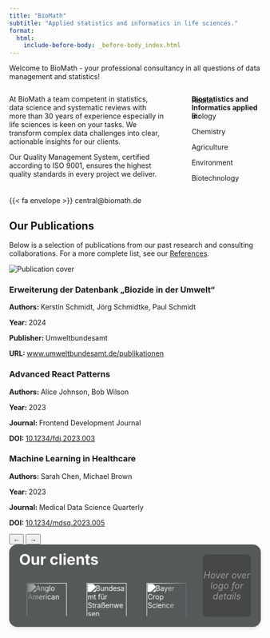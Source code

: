 ```yaml
---
title: "BioMath"
subtitle: "Applied statistics and informatics in life sciences."
format:
  html:
    include-before-body: _before-body_index.html
---
```


Welcome to BioMath - your professional consultancy in all questions of data management and statistics!

:::: {.columns}
::: {.column width="67%"}
At BioMath a team competent in statistics, data science and systematic reviews with more than 30 years of experience especially in life sciences is keen on your tasks. We transform complex data challenges into clear, actionable insights for our clients.

Our Quality Management System, certified according to ISO 9001, ensures the highest quality standards in every project we deliver.
:::

::: {.column width="3%"}
<!-- empty column to create gap -->
:::

::: {.column width="30%"}
**Biostatistics and Informatics applied in:**

<div style="display: flex; flex-direction: column; justify-content: flex-end; margin-top: -76px;">
<div class="term-container">
<div class="terms-list">
<div class="term-item">
<div class="term-bar" style="height: 40%"></div>
<span class="term-text">Health</span>
</div>
<div class="term-item">
<div class="term-bar" style="height: 50%"></div>
<span class="term-text">Biology</span>
</div>
<div class="term-item">
<div class="term-bar" style="height: 60%"></div>
<span class="term-text">Chemistry</span>
</div>
<div class="term-item">
<div class="term-bar" style="height: 70%"></div>
<span class="term-text">Agriculture</span>
</div>
<div class="term-item">
<div class="term-bar" style="height: 80%"></div>
<span class="term-text">Environment</span>
</div>
<div class="term-item">
<div class="term-bar" style="height: 90%"></div>
<span class="term-text">Biotechnology</span>
</div>
</div>
</div>
</div>
:::
::::

{{< fa envelope >}} central@biomath.de

## Our Publications

Below is a selection of publications from our past research and consulting collaborations. For a more complete list, see our [References](references.qmd).

<div class="publication-gallery">
<div class="publication-carousel">
<div class="publication-carousel-inner" id="carousel-inner">
<div class="publication-card">
<div class="publication-content">
<div class="publication-image">
<img src="img/pubcovers/biozideinumwelt.png" alt="Publication cover">
</div>
<div class="publication-details">
<h3 class="publication-title">Erweiterung der Datenbank „Biozide in der Umwelt“</h3>
<p class="publication-info"><strong>Authors: </strong>Kerstin Schmidt, Jörg Schmidtke, Paul Schmidt</p>
<p class="publication-info"><strong>Year: </strong>2024</p>
<p class="publication-info"><strong>Publisher: </strong>Umweltbundesamt</p>
<p class="publication-info"><strong>URL: </strong><a href="https://www.umweltbundesamt.de/publikationen/erweiterung-der-datenbank-biozide-in-der-umwelt">www.umweltbundesamt.de/publikationen</a></p>
</div>
</div>
</div>
<div class="publication-card">
<div class="publication-content">
<div class="publication-image">
<div class="publication-placeholder"></div>
</div>
<div class="publication-details">
<h3 class="publication-title">Advanced React Patterns</h3>
<p class="publication-info"><strong>Authors: </strong>Alice Johnson, Bob Wilson</p>
<p class="publication-info"><strong>Year: </strong>2023</p>
<p class="publication-info"><strong>Journal: </strong>Frontend Development Journal</p>
<p class="publication-info"><strong>DOI: </strong><a href="https://doi.org/10.1234/fdj.2023.003">10.1234/fdj.2023.003</a></p>
</div>
</div>
</div>
<div class="publication-card">
<div class="publication-content">
<div class="publication-image">
<div class="publication-placeholder"></div>
</div>
<div class="publication-details">
<h3 class="publication-title">Machine Learning in Healthcare</h3>
<p class="publication-info"><strong>Authors: </strong>Sarah Chen, Michael Brown</p>
<p class="publication-info"><strong>Year: </strong>2023</p>
<p class="publication-info"><strong>Journal: </strong>Medical Data Science Quarterly</p>
<p class="publication-info"><strong>DOI: </strong><a href="https://doi.org/10.1234/mdsq.2023.005">10.1234/mdsq.2023.005</a></p>
</div>
</div>
</div>
</div>
<button class="carousel-button prev" onclick="prevSlide()">←</button>
<button class="carousel-button next" onclick="nextSlide()">→</button>
</div>
</div>

<script>
document.addEventListener('DOMContentLoaded', function() {
    window.currentSlide = 0;
    window.carousel = document.querySelector('#carousel-inner');
    window.items = document.querySelectorAll('.publication-card');
    updateButtons();
});

function nextSlide() {
    window.currentSlide = (window.currentSlide + 1) % window.items.length;
    updateCarousel();
}

function prevSlide() {
    window.currentSlide = (window.currentSlide - 1 + window.items.length) % window.items.length;
    updateCarousel();
}

function updateCarousel() {
    window.carousel.style.transform = `translateX(-${window.currentSlide * (700 + 16)}px)`; // 700px width + 1rem margin
    updateButtons();
}

function updateButtons() {
    const prevButton = document.querySelector('.carousel-button.prev');
    const nextButton = document.querySelector('.carousel-button.next');
    
    // Hide prev button if at start
    if (prevButton) prevButton.style.opacity = window.currentSlide === 0 ? '0' : '1';
    
    // Hide next button if at end
    if (nextButton) nextButton.style.opacity = window.currentSlide === window.items.length - 1 ? '0' : '1';
}
</script>

<style>
.logo-container {
max-width: 1200px;
margin: 0 auto;
padding: 20px;
background: #56595a;
border-radius: 1rem;
box-shadow: 0 4px 6px rgba(0, 0, 0, 0.1);
display: flex;
align-items: center;
gap: 20px;
}
.logo-wrapper {
width: 75%;
}
.slider-title {
color: white;
margin: -10px 0 15px 0;
font-size: 16px;
}
.logo-slider {
position: relative;
width: 100%;
height: 80px;
overflow: hidden;
mask-image: linear-gradient(to right, transparent, black 64px, black calc(100% - 64px), transparent 100%);
-webkit-mask-image: linear-gradient(to right, transparent, black 64px, black calc(100% - 64px), transparent 100%);
}
.logo-track {
display: flex;
animation: scroll 25s linear infinite;
height: 80px;
align-items: center;
width: fit-content;
}
.logo-track:hover {
animation-play-state: paused;
}
.logo-slide {
flex: 0 0 auto;
margin: 0 20px;
padding: 0;
height: 80px;
display: flex;
align-items: flex-start;
position: relative;
}
.logo-slide img {
height: 80px;
width: auto;
object-fit: contain;
filter: brightness(0) invert(1);
cursor: pointer;
}
.alt-text-display {
width: 25%;
height: 125px;
padding: 0px;
color: white;
font-size: 18px;
background: rgba(0, 0, 0, 0.2);
border-radius: 0.5rem;
display: flex;
align-items: center;
justify-content: center;
text-align: center;
}
.placeholder-text {
color: #999;
font-style: italic;
}
@keyframes scroll {
0% {
transform: translateX(0);
}
100% {
transform: translateX(-50%);
}
}
</style>
<div class="logo-container">
<div class="logo-wrapper">
<div class="slider-title" style="font-weight: bold; font-size: 30px; padding: 0px">Our clients</div>
<div class="logo-slider">
<div class="logo-track">
<div class="logo-slide">
<img src="img/clientlogos/angloamerican.png" alt="Anglo American">
</div>
<div class="logo-slide">
<img src="img/clientlogos/bast.png" alt="Bundesamt für Straßenwesen">
</div>
<div class="logo-slide">
<img src="img/clientlogos/bayeercropcience.png" alt="Bayer Crop Science">
</div>
<div class="logo-slide">
<img src="img/clientlogos/bundeswehr.png" alt="Bundeswehr">
</div>
<div class="logo-slide">
<img src="img/clientlogos/bzga.png" alt="Bundeszentrale für gesundheitliche Aufklärung">
</div>
<div class="logo-slide">
<img src="img/clientlogos/dds.png" alt="Deutsche Diabetes Stiftung">
</div>
<div class="logo-slide">
<img src="img/clientlogos/dge.png" alt="Deutsche Gesellschaft für Ernährung">
</div>
<div class="logo-slide">
<img src="img/clientlogos/efsa.png" alt="European Food Safety Association">
</div>
<div class="logo-slide">
<img src="img/clientlogos/euosha.png" alt="European Agency for Safety and Health at Work">
</div>
<div class="logo-slide">
<img src="img/clientlogos/fnr.png" alt="Fachagentur Nachwachsende Rohstoffe e.V.">
</div>
<div class="logo-slide">
<img src="img/clientlogos/llh.png" alt="Landesbetrieb Landwirtschaft Hessen">
</div>
<div class="logo-slide">
<img src="img/clientlogos/lwknrw.png" alt="Landwirtschaftskammer Nordrhein-Westfalen">
</div>
<div class="logo-slide">
<img src="img/clientlogos/syngenta.png" alt="Syngenta">
</div>
<div class="logo-slide">
<img src="img/clientlogos/whh.png" alt="Welthungerhilfe">
</div>
<div class="logo-slide">
<img src="img/clientlogos/wintersteiger.png" alt="Wintersteiger">
</div>
<div class="logo-slide">
<img src="img/clientlogos/angloamerican.png" alt="Anglo American">
</div>
<div class="logo-slide">
<img src="img/clientlogos/bast.png" alt="Bundesamt für Straßenwesen">
</div>
<div class="logo-slide">
<img src="img/clientlogos/bayeercropcience.png" alt="Bayer Crop Science">
</div>
<div class="logo-slide">
<img src="img/clientlogos/bundeswehr.png" alt="Bundeswehr">
</div>
<div class="logo-slide">
<img src="img/clientlogos/bzga.png" alt="Bundeszentrale für gesundheitliche Aufklärung">
</div>
<div class="logo-slide">
<img src="img/clientlogos/dds.png" alt="Deutsche Diabetes Stiftung">
</div>
<div class="logo-slide">
<img src="img/clientlogos/dge.png" alt="Deutsche Gesellschaft für Ernährung">
</div>
<div class="logo-slide">
<img src="img/clientlogos/efsa.png" alt="European Food Safety Association">
</div>
<div class="logo-slide">
<img src="img/clientlogos/euosha.png" alt="European Agency for Safety and Health at Work">
</div>
<div class="logo-slide">
<img src="img/clientlogos/fnr.png" alt="Fachagentur Nachwachsende Rohstoffe e.V.">
</div>
<div class="logo-slide">
<img src="img/clientlogos/llh.png" alt="Landesbetrieb Landwirtschaft Hessen">
</div>
<div class="logo-slide">
<img src="img/clientlogos/lwknrw.png" alt="Landwirtschaftskammer Nordrhein-Westfalen">
</div>
<div class="logo-slide">
<img src="img/clientlogos/syngenta.png" alt="Syngenta">
</div>
<div class="logo-slide">
<img src="img/clientlogos/whh.png" alt="Welthungerhilfe">
</div>
<div class="logo-slide">
<img src="img/clientlogos/wintersteiger.png" alt="Wintersteiger">
</div>
</div>
</div>
</div>
<div class="alt-text-display" id="altTextBox"><span class="placeholder-text">Hover over logo for details</span></div>
</div>
<script>
const altTextBox = document.getElementById('altTextBox');
const placeholderText = '<span class="placeholder-text">Hover over logo for details</span>';
altTextBox.innerHTML = placeholderText;

document.querySelectorAll('.logo-slide img').forEach(img => {
img.addEventListener('mouseenter', function() {
const altText = this.getAttribute('alt');
altTextBox.textContent = altText;
});
img.addEventListener('mouseleave', function() {
altTextBox.innerHTML = placeholderText;
});
});
</script>